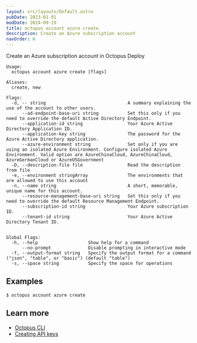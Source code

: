 ```yaml
---
layout: src/layouts/Default.astro
pubDate: 2023-01-01
modDate: 2024-09-19
title: octopus account azure create
description: Create an Azure subscription account
navOrder: 6
---
```


Create an Azure subscription account in Octopus Deploy

```
Usage:
  octopus account azure create [flags]

Aliases:
  create, new

Flags:
  -d, -- string                               A summary explaining the use of the account to other users.
      --ad-endpoint-base-uri string           Set this only if you need to override the default Active Directory Endpoint.
      --application-id string                 Your Azure Active Directory Application ID.
      --application-key string                The password for the Azure Active Directory application.
      --azure-environment string              Set only if you are using an isolated Azure Environment. Configure isolated Azure Environment. Valid option are AzureChinaCloud, AzureChinaCloud, AzureGermanCloud or AzureUSGovernment
  -D, --description-file file                 Read the description from file
  -e, --environment stringArray               The environments that are allowed to use this account
  -n, --name string                           A short, memorable, unique name for this account.
      --resource-management-base-uri string   Set this only if you need to override the default Resource Management Endpoint.
      --subscription-id string                Your Azure subscription ID.
      --tenant-id string                      Your Azure Active Directory Tenant ID.


Global Flags:
  -h, --help                   Show help for a command
      --no-prompt              Disable prompting in interactive mode
  -f, --output-format string   Specify the output format for a command ("json", "table", or "basic") (default "table")
  -s, --space string           Specify the space for operations

```

## Examples

<SamplesInstance />

```
$ octopus account azure create

```

## Learn more

- [Octopus CLI](/docs/octopus-rest-api/cli)
- [Creating API keys](/docs/octopus-rest-api/how-to-create-an-api-key)